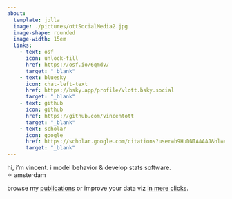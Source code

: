 ```yaml
---
about:
  template: jolla
  image: ./pictures/ottSocialMedia2.jpg
  image-shape: rounded
  image-width: 15em
  links:
    - text: osf
      icon: unlock-fill
      href: https://osf.io/6qmdv/
      target: "_blank"
    - text: bluesky
      icon: chat-left-text
      href: https://bsky.app/profile/vlott.bsky.social
      target: "_blank"
    - text: github
      icon: github
      href: https://github.com/vincentott
      target: "_blank"
    - text: scholar
      icon: google
      href: https://scholar.google.com/citations?user=b9HuDNIAAAAJ&hl=en
      target: "_blank"
---
```

hi, i'm vincent. i model behavior & develop stats software.  
✧ amsterdam   

browse my [publications](publications.qmd) or improve your data viz [in mere clicks](raincloudplots.qmd).